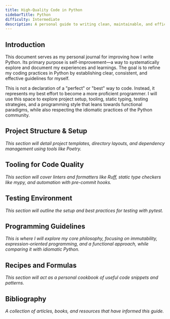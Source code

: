 ```yaml
---
title: High-Quality Code in Python
sidebarTitle: Python
difficulty: Intermediate
description: A personal guide to writing clean, maintainable, and efficient Python, with a focus on project structure, static typing, tooling, and functional programming concepts.
---
```


## Introduction

This document serves as my personal journal for improving how I write Python. Its primary purpose is self-improvement—a way to systematically explore and document my experiences and learnings. The goal is to refine my coding practices in Python by establishing clear, consistent, and effective guidelines for myself.

This is not a declaration of a "perfect" or "best" way to code. Instead, it represents my best effort to become a more proficient programmer. I will use this space to explore project setup, tooling, static typing, testing strategies, and a programming style that leans towards functional paradigms, while also respecting the idiomatic practices of the Python community.

## Project Structure & Setup

_This section will detail project templates, directory layouts, and dependency management using tools like Poetry._

## Tooling for Code Quality

_This section will cover linters and formatters like Ruff, static type checkers like mypy, and automation with pre-commit hooks._

## Testing Environment

_This section will outline the setup and best practices for testing with pytest._

## Programming Guidelines

_This is where I will explore my core philosophy, focusing on immutability, expression-oriented programming, and a functional approach, while comparing it with idiomatic Python._

## Recipes and Formulas

_This section will act as a personal cookbook of useful code snippets and patterns._

## Bibliography

_A collection of articles, books, and resources that have informed this guide._
